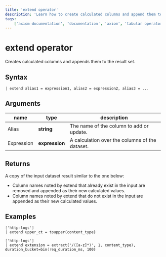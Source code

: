 ```yaml
---
title: 'extend operator'
description: 'Learn how to create calculated columns and append them to the result set.'
tags: 
    ['axiom documentation', 'documentation', 'axiom', 'tabular operators', 'extend operator']
---
```



# extend operator

Creates calculated columns and appends them to the result set.

## Syntax

```apl copy
| extend alias1 = expression1, alias2 = expression2, alias3 = ...
```

## Arguments

| **name**                | **type**     | **description**                                |
| ----------------------- | ------------ | ---------------------------------------------- |
| Alias                   | **string**     | The name of the column to add or update.       |
| Expression              | **expression** | A calculation over the columns of the dataset. |

## Returns

A copy of the input dataset result similar to the one below:

- Column names noted by extend that already exist in the input are removed and appended as their new calculated values.
- Column names noted by extend that do not exist in the input are appended as their new calculated values.

## Examples

```apl copy
['http-logs']
| extend upper_ct = toupper(content_type)

```

<RunInPlayGround 
    href="https://play.axiom.co/axiom-play-qf1k/explorer?initForm=%7B%22apl%22%3A%22%5B%27sample-http-logs%27%5D%5Cn%7C%20extend%20upper_ct%20%3D%20toupper%28content_type%29%22%2C%22queryOptions%22%3A%7B%22quickRange%22%3A%2230d%22%7D%7D" 
    target="_blank" 
    rel="noopener noreferrer"
/>


```apl copy
['http-logs']
| extend extension = extract('/([a-z]*)', 1, content_type), duration_bucket=bin(req_duration_ms, 100)
```

<RunInPlayGround 
    href="https://play.axiom.co/axiom-play-qf1k/explorer?initForm=%7B%22apl%22%3A%22%5B%27sample-http-logs%27%5D%5Cn%7C%20extend%20extension%20%3D%20extract%28%27%2F%28%5Ba-z%5D%2A%29%27%2C%201%2C%20content_type%29%2C%20duration_bucket%3Dbin%28req_duration_ms%2C%20100%29%22%2C%22queryOptions%22%3A%7B%22quickRange%22%3A%2230d%22%7D%7D" 
    target="_blank" 
    rel="noopener noreferrer"
/>

